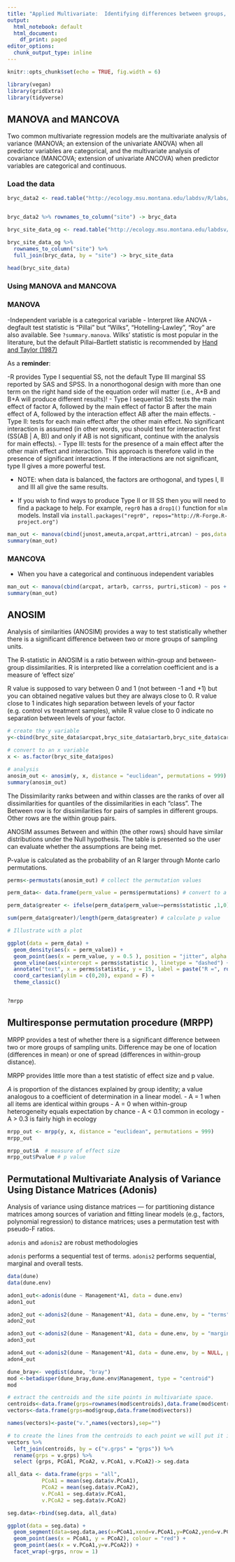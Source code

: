 ```yaml
---
title: "Applied Multivariate:  Identifying differences between groups, part 2"
output:
  html_notebook: default
  html_document:
    df_print: paged
editor_options:
  chunk_output_type: inline
---
```



```r
knitr::opts_chunk$set(echo = TRUE, fig.width = 6)
```

```r
library(vegan) 
library(gridExtra)
library(tidyverse)
```


## MANOVA and MANCOVA

Two common multivariate regression models are the multivariate analysis of variance (MANOVA; an extension of the univariate ANOVA) when all predictor variables are categorical, and the multivariate analysis of covariance (MANCOVA; extension of univariate ANCOVA) when predictor variables are categorical and continuous. 

### Load the data

```r
bryc_data2 <- read.table("http://ecology.msu.montana.edu/labdsv/R/labs/lab1/bryceveg.R")


bryc_data2 %>% rownames_to_column("site") -> bryc_data

bryc_site_data_og <- read.table("http://ecology.msu.montana.edu/labdsv/R/labs/lab2/brycesite.R")

bryc_site_data_og %>% 
  rownames_to_column("site") %>% 
  full_join(bryc_data, by = "site") -> bryc_site_data

head(bryc_site_data)


```

### Using MANOVA and MANCOVA

### MANOVA

-Independent variable is a categorical variable
- Interpret like ANOVA
- degfault test statistic is "Pillai" but "Wilks", "Hotelling-Lawley", "Roy" are also available. See `?summary.manova`. Wilks' statistic is most popular in the literature, but the default Pillai–Bartlett statistic is recommended by [Hand and Taylor (1987)](https://www.crcpress.com/Multivariate-Analysis-of-Variance-and-Repeated-Measures-A-Practical-Approach/Hand-Taylor/p/book/9780412258008)

As a **reminder**:

-R provides Type I sequential SS, not the default Type III marginal SS reported by SAS and SPSS. In a nonorthogonal design with more than one term on the right hand side of the equation order will matter (i.e., A+B and B+A will produce different results)!
  - Type I sequential SS:   tests the main effect of factor A, followed by the main effect of factor B after the main effect of A, followed by the interaction effect AB after the main effects.
  - Type II: tests for each main effect after the other main effect. No significant interaction is assumed (in other words, you should test for interaction first (SS(AB | A, B)) and only if AB is not significant, continue with the analysis for main effects).
- Type III:  tests for the presence of a main effect after the other main effect and interaction. This approach is therefore valid in the presence of significant interactions.  If the interactions are not significant, type II gives a more powerful test.

- NOTE: when data is balanced, the factors are orthogonal, and types I, II and III all give the same results.

- If you wish to find ways to produce Type II or III SS then you will need to find a package to help.  For example, `regr0` has a `drop1()` function for `mlm` models.  Install via `install.packages("regr0", repos="http://R-Forge.R-project.org")`

```r
man_out <- manova(cbind(junost,ameuta,arcpat,arttri,atrcan) ~ pos,data = bryc_site_data)
summary(man_out)

```

### MANCOVA

- When you have a categorical and continuous independent variables

```r
man_out <- manova(cbind(arcpat, artarb, carrss, purtri,sticom) ~ pos + elev, data = bryc_site_data)
summary(man_out)

```

## ANOSIM

Analysis of similarities (ANOSIM) provides a way to test statistically whether there is a significant difference between two or more groups of sampling units.

The R-statistic in ANOSIM is a ratio between within-group and between-group dissimilarities.  R is interpreted like a correlation coefficient and is a measure of ‘effect size’

R value is supposed to vary between 0 and 1 (not between -1 and +1) but you can obtained negative values but they are always close to 0. R value close to 1 indicates high separation between levels of your factor (e.g. control vs treatment samples), while R value close to 0 indicate no separation between levels of your factor. 

```r
# create the y variable 
y<-cbind(bryc_site_data$arcpat,bryc_site_data$artarb,bryc_site_data$carrss,bryc_site_data$purtri,bryc_site_data$sticom)

# convert to an x variable
x <- as.factor(bryc_site_data$pos)

# analysis
anosim_out <- anosim(y, x, distance = "euclidean", permutations = 999)
summary(anosim_out)

```
The Dissimilarity ranks between and within classes are the  ranks of over all dissimilarities for
quantiles of the dissimilarities in each "class". The Between row is for
dissimilarities for pairs of samples in different groups.  Other rows are the within group pairs.   


ANOSIM assumes Between and within (the other rows) should have similar distributions under the Null hypothesis.  The table is presented so the user can evaluate whether the assumptions are being met.

P-value is calculated as the probability of an R larger through Monte carlo permutations.

```r
perms<-permustats(anosim_out) # collect the permutation values

perm_data<- data.frame(perm_value = perms$permutations) # convert to a dataframe

perm_data$greater <- ifelse(perm_data$perm_value>=perms$statistic ,1,0)

sum(perm_data$greater)/length(perm_data$greater) # calculate p value

# Illustrate with a plot

ggplot(data = perm_data) +
  geom_density(aes(x = perm_value)) +
  geom_point(aes(x = perm_value, y = 0.5 ), position = "jitter", alpha = 0.25, color = "red") +
  geom_vline(aes(xintercept = perms$statistic ), linetype = "dashed") +
  annotate("text", x = perms$statistic, y = 15, label = paste("R =", round(perms$statistic, digits = 3)), hjust = 0) + 
  coord_cartesian(ylim = c(0,20), expand = F) +
  theme_classic()


?mrpp


```

## Multiresponse permutation procedure (MRPP)

MRPP provides a test of whether there is a significant difference between two or more groups of sampling units. Difference may be one of location (differences in mean) or one of spread (differences in within-group distance).

MRPP provides little more than a test statistic of effect size and p value.  

*A* is proportion of the distances explained by group identity; a value analogous to a coefficient of determination in a linear model.
- A = 1 when all items are identical within groups
- A = 0 when within-group heterogeneity equals expectation by chance
- A < 0.1 common in ecology
- A > 0.3 is fairly high in ecology


```r
mrpp_out <- mrpp(y, x, distance = "euclidean", permutations = 999)
mrpp_out

mrpp_out$A  # measure of effect size
mrpp_out$Pvalue # p value
```

## Permutational Multivariate Analysis of Variance Using Distance Matrices (Adonis)

Analysis of variance using distance matrices — for partitioning distance matrices among sources of variation and fitting linear models (e.g., factors, polynomial regression) to distance matrices; uses a permutation test with pseudo-F ratios.

`adonis` and `adonis2` are robust methodologies

`adonis` performs a sequential test of terms. 
`adonis2` performs sequential, marginal and overall tests. 

```r
data(dune)
data(dune.env)

adon1_out<-adonis(dune ~ Management*A1, data = dune.env)
adon1_out

adon2_out <-adonis2(dune ~ Management*A1, data = dune.env, by = "terms", perm=999) # significance for each term (sequentially from first to last),
adon2_out

adon3_out <-adonis2(dune ~ Management*A1, data = dune.env, by = "margin", perm=999) #  marginal effects of the terms (each marginal term analysed in a model with all other variables)
adon3_out

adon4_out <-adonis2(dune ~ Management*A1, data = dune.env, by = NULL, perm=999) #   overall significance of all terms together.
adon4_out
```

```r

dune_bray<- vegdist(dune, "bray")
mod <-betadisper(dune_bray,dune.env$Management, type = "centroid")
mod

# extract the centroids and the site points in multivariate space.  
centroids<-data.frame(grps=rownames(mod$centroids),data.frame(mod$centroids))
vectors<-data.frame(grps=mod$group,data.frame(mod$vectors))

names(vectors)<-paste("v.",names(vectors),sep="")

# to create the lines from the centroids to each point we will put it in a format that ggplot can handle
vectors %>% 
  left_join(centroids, by = c("v.grps" = "grps")) %>% 
  rename(grps = v.grps) %>% 
  select (grps, PCoA1, PCoA2, v.PCoA1, v.PCoA2)-> seg.data

all_data <- data.frame(grps = "all",
           PCoA1 = mean(seg.data$v.PCoA1),
           PCoA2 = mean(seg.data$v.PCoA2),
           v.PCoA1 = seg.data$v.PCoA1,
           v.PCoA2 = seg.data$v.PCoA2)

seg.data<-rbind(seg.data, all_data)

ggplot(data = seg.data) + 
  geom_segment(data=seg.data,aes(x=PCoA1,xend=v.PCoA1,y=PCoA2,yend=v.PCoA2),alpha=0.30) +
  geom_point(aes(x = PCoA1, y = PCoA2), colour = "red") +
  geom_point(aes(x = v.PCoA1,y=v.PCoA2)) +
  facet_wrap(~grps, nrow = 1)

```

